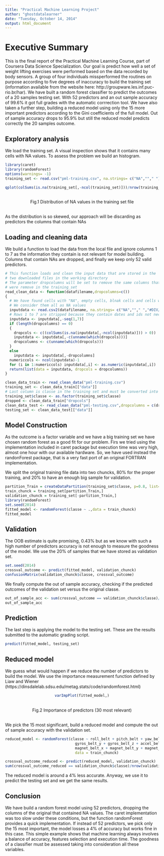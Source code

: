 ```yaml
---
title: "Practical Machine Learning Project"
author: "ghostdatalearner"
date: "Tuesday, October 14, 2014"
output: html_document
---
```

# Executive Summary
This is the final report of the Practical Machine Learning Course, part of Coursera Data Science Specialization. Our goal is predict how well a set of weight lifting exercises were performed based on the data recorded by body sensors. A group of four individuals missperformed the routines on purpose according to five degrees of inaccuracy to build the training set (information available from the website here: http://groupware.les.inf.puc-rio.br/har). We have built a random forest classifier to predict the outcomes of a 20 samples testing set. With 52 predictors and an out sample accuracy of 99.6% it got full grades with the automatic corrrection tool. We have also taken a further step, building a reduced model using only the 15 more important predictors according to the Gini coefficients of the full model. Out of sample accuracy drops to 95.9% but still the reduced model predicts correctly the 20 samples outcome.

## Exploratory analysis
We load the training set. A visual inspection shows that it contains many cells with NA values. To assess the problem we build an histogram.

```r
library(caret)
library(randomForest)
options(warnings= -1)
training_set <- read.csv("pml-training.csv", na.strings= c("NA",""," "), header =TRUE)
```
<center>
```r
qplot(colSums(is.na(training_set[,-ncol(training_set)]))/nrow(training_set),binwidth=0.033)+geom_histogram(fill='blue',binwidth=0.033)+xlab('Fraction of NA values')+ylab('Number of columns')
```
<br>
<font size="small">Fig.1 Distribution of NA values in the training set file</font>
</center>
<br>
As the distribution is so skewed, our approach will be discarding as predictors the columns that contain NAs

## Loading and cleaning data
We build a function to load the data from the local file and ignore columns 1 to 7 as the information they contain is not relevant for model building. Columns that contain NAs are dropped, and finally we keep only 52 valid predictors.
```r

# This function loads and clean the input data that are stored in the 
# two downloaded files in the working directory
# The parameter dropcolumns will be set to remove the same columns that
# were remove in the training_set
read_clean_data <- function(datafilename,dropcolumns=c())
{
  # We have found cells with "NA", empty cells, blnak cells and cells with the string "#DIV/0!"
  # We consider them all as NA values
  inputdata <- read.csv2(datafilename, na.strings= c("NA",""," ","#DIV/0!"),header =TRUE, sep=",", stringsAsFactors=FALSE)
  # Rows 1 to 7 are stripped because they contain dates and ids not necessary for prediction tasks
  inputdata <- inputdata[,-seq(1,7)]
  if (length(dropcolumns) == 0)
  {
    dropcols <- c((colSums(is.na(inputdata[,-ncol(inputdata)])) > 0))
    inputdata <- inputdata[,-c(unname(which(dropcols)))]
    dropcolumns <- c(unname(which(dropcols)))
  }
  else
    inputdata <- inputdata[,-dropcolumns]
  numericcols <- ncol(inputdata)-1
  for (i in 1:numericcols) inputdata[,i] <- as.numeric(inputdata[,i])
  return(list(data = inputdata, dropcols = dropcolumns))
}

clean_data_train <- read_clean_data("pml-training.csv")
training_set <- clean_data_train[["data"]]
# Last column is classe in the training set and must be converted into a factor
training_set$classe <- as.factor(training_set$classe)
dropped <- clean_data_train["dropcols"]
clean_data_test <- read_clean_data("pml-testing.csv",dropcolumns = c(dropped$dropcols))
testing_set <- clean_data_test[["data"]]
```

## Model Construction

As the outcome is a factor variable and we have a big training set we have chosen random forest as a good fit for our problem. Firs we tried using the implementation included in caret package but execution time was very high, almost one hour with our available hardware. So, we have used instead the randonForest package, that is a very fast port of an original FORTRAN implementation.

We split the original training file data into two chuncks, 80% for the proper training, and 20% to have an enough big sample for validation.

``` r
partition_Train = createDataPartition(training_set$classe, p=0.8, list=FALSE)
train_chunck = training_set[partition_Train,]
validation_chunck = training_set[-partition_Train,]
library(randomForest)
set.seed(2014)
fitted_model <- randomForest(classe ~ .,data = train_chunck)
fitted_model
```

## Validation

The OOB estimate is quite promising, 0.43% but as we know with such a high number of predictors accuracy is not enough to measure the goodness of the model. We use the 20% of samples that we have stored as validation set.

```r
set.seed(2014)
crossval_outcome <- predict(fitted_model, validation_chunck)
confusionMatrix(validation_chunck$classe, crossval_outcome)
```
We finally compute the out of sample accuracy, checking if the predicted outcomes of the validation set versus the original classe.

```r
out_of_sample_acc <- sum(crossval_outcome == validation_chunck$classe)/nrow(validation_chunck)
out_of_sample_acc

```

## Prediction

The last step is applying the model to the testing set. These are the results submitted to the automatic grading script.
```r
predict(fitted_model, testing_set)
```


## Reduced model

We guess what would happen if we reduce the number of predictors to build the model. We use the importance measurement function defined by Liaw and Wiener (https://dinsdalelab.sdsu.edu/metag.stats/code/randomforest.html)

<center>
```r
varImpPlot(fitted_model,)
```
<br>
<font size="small">Fig.2 Importance of predictors (30 most relevant)</font>
<bR><br>
</center>

We pick the 15 most significant, build a reduced model and compute the out of sample accuracy with the validation set.
```r
reduced_model <- randomForest(classe ~ roll_belt + pitch_belt + yaw_belt + total_accel_belt + gyros_belt_x + 
                                gyros_belt_y + gyros_belt_z + accel_belt_x + accel_belt_y + accel_belt_z +
                                magnet_belt_x + magnet_belt_y + magnet_belt_z + roll_arm + pitch_arm, 
                                data = train_chunck)

crossval_outcome_reduced <- predict(reduced_model, validation_chunck)
sum(crossval_outcome_reduced == validation_chunck$classe)/nrow(validation_chunck)
```
The reduced model is around a 4% less accurate. Anyway, we use it to predict the testing set and we get the same results. 

## Conclusion

We have build a random forest model using 52 predictors, dropping the columns of the original that contained NA values. The caret implementation was too slow under these conditions, but the function randomForest provides a quick implementation. If instead of 52 predictors, we pick only the 15 most important, the model losses a 4% of accuracy but works fine in this case. This simple example shows that machine learning always involves a balance of accuracy, features selection and execution time. The goodness of a classifier must be assessed taking into consideration all these variables.
